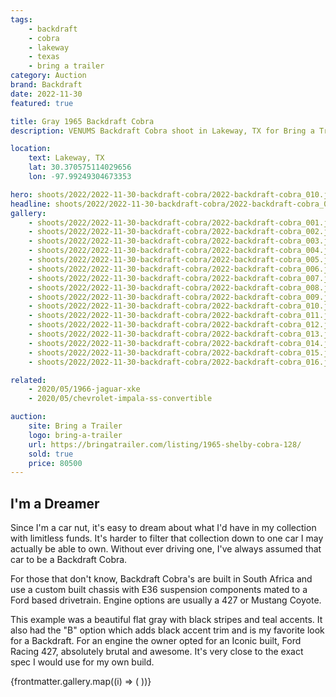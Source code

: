 ```yaml
---
tags:
    - backdraft
    - cobra
    - lakeway
    - texas
    - bring a trailer
category: Auction
brand: Backdraft
date: 2022-11-30
featured: true

title: Gray 1965 Backdraft Cobra
description: VENUMS Backdraft Cobra shoot in Lakeway, TX for Bring a Trailer

location:
    text: Lakeway, TX
    lat: 30.370575114029656
    lon: -97.99249304673353

hero: shoots/2022/2022-11-30-backdraft-cobra/2022-backdraft-cobra_010.jpg
headline: shoots/2022/2022-11-30-backdraft-cobra/2022-backdraft-cobra_010.jpg
gallery:
    - shoots/2022/2022-11-30-backdraft-cobra/2022-backdraft-cobra_001.jpg
    - shoots/2022/2022-11-30-backdraft-cobra/2022-backdraft-cobra_002.jpg
    - shoots/2022/2022-11-30-backdraft-cobra/2022-backdraft-cobra_003.jpg
    - shoots/2022/2022-11-30-backdraft-cobra/2022-backdraft-cobra_004.jpg
    - shoots/2022/2022-11-30-backdraft-cobra/2022-backdraft-cobra_005.jpg
    - shoots/2022/2022-11-30-backdraft-cobra/2022-backdraft-cobra_006.jpg
    - shoots/2022/2022-11-30-backdraft-cobra/2022-backdraft-cobra_007.jpg
    - shoots/2022/2022-11-30-backdraft-cobra/2022-backdraft-cobra_008.jpg
    - shoots/2022/2022-11-30-backdraft-cobra/2022-backdraft-cobra_009.jpg
    - shoots/2022/2022-11-30-backdraft-cobra/2022-backdraft-cobra_010.jpg
    - shoots/2022/2022-11-30-backdraft-cobra/2022-backdraft-cobra_011.jpg
    - shoots/2022/2022-11-30-backdraft-cobra/2022-backdraft-cobra_012.jpg
    - shoots/2022/2022-11-30-backdraft-cobra/2022-backdraft-cobra_013.jpg
    - shoots/2022/2022-11-30-backdraft-cobra/2022-backdraft-cobra_014.jpg
    - shoots/2022/2022-11-30-backdraft-cobra/2022-backdraft-cobra_015.jpg
    - shoots/2022/2022-11-30-backdraft-cobra/2022-backdraft-cobra_016.jpg

related:
    - 2020/05/1966-jaguar-xke
    - 2020/05/chevrolet-impala-ss-convertible

auction:
    site: Bring a Trailer
    logo: bring-a-trailer
    url: https://bringatrailer.com/listing/1965-shelby-cobra-128/
    sold: true
    price: 80500
---
```



## I'm a Dreamer

Since I'm a car nut, it's easy to dream about what I'd have in my collection with limitless funds. It's harder to filter that collection down to one car I may actually be able to own. Without ever driving one, I've always assumed that car to be a Backdraft Cobra.

For those that don't know, Backdraft Cobra's are built in South Africa and use a custom built chassis with E36 suspension components mated to a Ford based drivetrain. Engine options are usually a 427 or Mustang Coyote.

This example was a beautiful flat gray with black stripes and teal accents. It also had the "B" option which adds black accent trim and is my favorite look for a Backdraft. For an engine the owner opted for an Iconic built, Ford Racing 427, absolutely brutal and awesome. It's very close to the exact spec I would use for my own build.

<Gallery>
    <Grid>
        {frontmatter.gallery.map((i) => (
            <GridImage>
                <Picture src={i} />
            </GridImage>
        ))}
    </Grid>
</Gallery>
